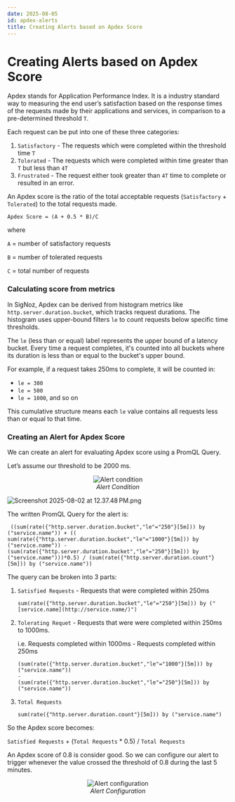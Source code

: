 ```yaml
---
date: 2025-08-05
id: apdex-alerts
title: Creating Alerts based on Apdex Score
---
```


# Creating Alerts based on Apdex Score

Apdex stands for Application Performance Index. It is a industry standard way to measuring the end user’s satisfaction based on the response times of the requests made by their applications and services, in comparison to a pre-determined threshold `T`.

Each request can be put into one of these three categories:

1. `Satisfactory` - The requests which were completed within the threshold time `T`
2. `Tolerated` - The requests which were completed within time greater than `T` but less than `4T`
3. `Frustrated` - The request either took greater than `4T` time to complete or resulted in an error.

An Apdex score is the ratio of the total acceptable requests (`Satisfactory` + `Tolerated`) to the total requests made.

`Apdex Score = (A + 0.5 * B)/C`

where 

`A` = number of satisfactory requests

`B` = number of tolerated requests

`C` = total number of requests

### Calculating score from metrics

In SigNoz, Apdex can be derived from histogram metrics like `http.server.duration.bucket`, which tracks request durations. The histogram uses upper-bound filters `le` to count requests below specific time thresholds.

The `le` (less than or equal) label represents the upper bound of a latency bucket. Every time a request completes, it's counted into all buckets where its duration is less than or equal to the bucket's upper bound.

For example, if a request takes 250ms to complete, it will be counted in:

- `le = 300`
- `le = 500`
- `le = 1000`, and so on

This cumulative structure means each `le` value contains all requests less than or equal to that time.

### Creating an Alert for Apdex Score

We can create an alert for evaluating Apdex score using a PromQL Query.

Let’s assume our threshold to be 2000 ms.

<figure data-zoomable align='center'>
    <img src="/img/docs/alerts/apdex-alert-1.webp" alt="Alert condition"/>
    <figcaption><i>Alert Condition</i></figcaption>
</figure>

![Screenshot 2025-08-02 at 12.37.48 PM.png](attachment:9522ac85-f56d-4c9d-9702-4fedeaf0c2f4:Screenshot_2025-08-02_at_12.37.48_PM.png)

The written PromQL Query for the alert is:

```tsx
 ((sum(rate({"http.server.duration.bucket","le"="250"}[5m])) by ("service.name")) + (( sum(rate({"http.server.duration.bucket","le"="1000"}[5m])) by ("service.name")) -  (sum(rate({"http.server.duration.bucket","le"="250"}[5m])) by ("service.name")))*0.5) / (sum(rate({"http.server.duration.count"}[5m])) by ("service.name"))
```

The query can be broken into 3 parts:

1. `Satisfied Requests` - Requests that were completed within 250ms
    
    ```tsx
    sum(rate({"http.server.duration.bucket","le"="250"}[5m])) by ("[service.name](http://service.name/)")
    ```
    
2. `Tolerating Requet` - Requests that were were completed within 250ms to 1000ms.
    
    i.e. Requests completed within 1000ms - Requests completed within 250ms
    
    ```tsx
    (sum(rate({"http.server.duration.bucket","le"="1000"}[5m])) by ("service.name"))
    -
    (sum(rate({"http.server.duration.bucket","le"="250"}[5m])) by ("service.name"))
    ```
    
3. `Total Requests`
    
    ```tsx
    sum(rate({"http.server.duration.count"}[5m])) by ("service.name")
    ```
    

So the Apdex score becomes:

`Satisfied Requests` + (`Total Requests` * 0.5) / `Total Requests`

An Apdex score of 0.8 is consider good. So we can configure our alert to trigger whenever the value crossed the threshold of 0.8 during the last 5 minutes.

<figure data-zoomable align='center'>
    <img src="/img/docs/alerts/apdex-alert-2.webp" alt="Alert configuration"/>
    <figcaption><i>Alert Configuration</i></figcaption>
</figure>